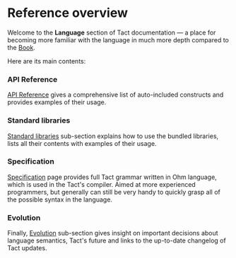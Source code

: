 # Reference overview


Welcome to the **Language** section of Tact documentation — a place for becoming more familiar with the language in much more depth compared to the [Book](/book).

Here are its main contents:

<Steps>

### API Reference

[API Reference](/ref/stdlib-common) gives a comprehensive list of auto-included constructs and provides examples of their usage.

<Cards>
  <Cards.Card
    arrow
    title="Go to the API Reference"
    href="/ref/common"
  />
</Cards>

### Standard libraries

[Standard libraries](/ref/standard-libraries) sub-section explains how to use the bundled libraries, lists all their contents with examples of their usage.

<Cards>
  <Cards.Card
    arrow
    title="Go to Standard libraries"
    href="/ref/standard-libraries"
  />
</Cards>

### Specification

[Specification](/ref/spec) page provides full Tact grammar written in Ohm language, which is used in the Tact's compiler. Aimed at more experienced programmers, but generally can still be very handy to quickly grasp all of the possible syntax in the language.

<Cards>
  <Cards.Card
    arrow
    title="Go to the Specification"
    href="/ref/spec"
  />
</Cards>

### Evolution

Finally, [Evolution](/ref/evolution/overview) sub-section gives insight on important decisions about language semantics, Tact's future and links to the up-to-date changelog of Tact updates.

<Cards>
  <Cards.Card
    arrow
    title="Go to the Evolution"
    href="/ref/evolution/overview"
  />
</Cards>

</Steps>

